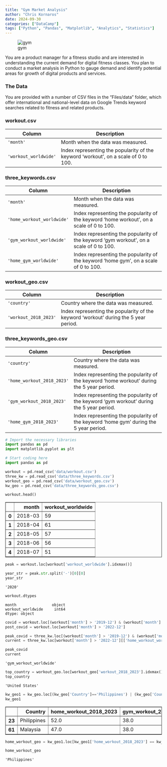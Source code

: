 ```yaml
---
title: "Gym Market Analysis"
author: "Chris Kornaros"
date: 2024-09-30
categories: ["DataCamp"]
tags: ["Python", "Pandas", "Matplotlib", "Analytics", "Statistics"]
---
```


![gym](images/gym.png)


You are a product manager for a fitness studio and are interested in understanding the current demand for digital fitness classes. You plan to conduct a market analysis in Python to gauge demand and identify potential areas for growth of digital products and services.

### The Data

You are provided with a number of CSV files in the "Files/data" folder, which offer international and national-level data on Google Trends keyword searches related to fitness and related products. 

### workout.csv

| Column     | Description              |
|------------|--------------------------|
| `'month'` | Month when the data was measured. |
| `'workout_worldwide'` | Index representing the popularity of the keyword 'workout', on a scale of 0 to 100. |

### three_keywords.csv

| Column     | Description              |
|------------|--------------------------|
| `'month'` | Month when the data was measured. |
| `'home_workout_worldwide'` | Index representing the popularity of the keyword 'home workout', on a scale of 0 to 100. |
| `'gym_workout_worldwide'` | Index representing the popularity of the keyword 'gym workout', on a scale of 0 to 100. |
| `'home_gym_worldwide'` | Index representing the popularity of the keyword 'home gym', on a scale of 0 to 100. |

### workout_geo.csv

| Column     | Description              |
|------------|--------------------------|
| `'country'` | Country where the data was measured. |
| `'workout_2018_2023'` | Index representing the popularity of the keyword 'workout' during the 5 year period. |

### three_keywords_geo.csv

| Column     | Description              |
|------------|--------------------------|
| `'country'` | Country where the data was measured. |
| `'home_workout_2018_2023'` | Index representing the popularity of the keyword 'home workout' during the 5 year period. |
| `'gym_workout_2018_2023'` | Index representing the popularity of the keyword 'gym workout' during the 5 year period.  |
| `'home_gym_2018_2023'` | Index representing the popularity of the keyword 'home gym' during the 5 year period. |


```python
# Import the necessary libraries
import pandas as pd
import matplotlib.pyplot as plt
```


```python
# Start coding here
import pandas as pd

workout = pd.read_csv('data/workout.csv')
three_kw = pd.read_csv('data/three_keywords.csv')
workout_geo = pd.read_csv('data/workout_geo.csv')
kw_geo = pd.read_csv('data/three_keywords_geo.csv')
```


```python
workout.head()
```




<div>
<style scoped>
    .dataframe tbody tr th:only-of-type {
        vertical-align: middle;
    }

    .dataframe tbody tr th {
        vertical-align: top;
    }

    .dataframe thead th {
        text-align: right;
    }
</style>
<table border="1" class="dataframe">
  <thead>
    <tr style="text-align: right;">
      <th></th>
      <th>month</th>
      <th>workout_worldwide</th>
    </tr>
  </thead>
  <tbody>
    <tr>
      <th>0</th>
      <td>2018-03</td>
      <td>59</td>
    </tr>
    <tr>
      <th>1</th>
      <td>2018-04</td>
      <td>61</td>
    </tr>
    <tr>
      <th>2</th>
      <td>2018-05</td>
      <td>57</td>
    </tr>
    <tr>
      <th>3</th>
      <td>2018-06</td>
      <td>56</td>
    </tr>
    <tr>
      <th>4</th>
      <td>2018-07</td>
      <td>51</td>
    </tr>
  </tbody>
</table>
</div>




```python
peak = workout.loc[workout['workout_worldwide'].idxmax()]
```


```python
year_str = peak.str.split('-')[0][0]
year_str
```




    '2020'




```python
workout.dtypes
```




    month                object
    workout_worldwide     int64
    dtype: object




```python
covid = workout.loc[(workout['month'] > '2019-12') & (workout['month'] <= '2022-12')]
post_covid = workout.loc[workout['month'] > '2022-12']
```


```python
peak_covid = three_kw.loc[(workout['month'] > '2019-12') & (workout['month'] <= '2022-12')][['home_workout_worldwide', 'gym_workout_worldwide', 'home_gym_worldwide']].max().idxmax()
current = three_kw.loc[workout['month'] > '2022-12'][['home_workout_worldwide', 'gym_workout_worldwide', 'home_gym_worldwide']].max().idxmax()
```


```python
peak_covid
current
```




    'gym_workout_worldwide'




```python
top_country = workout_geo.loc[workout_geo['workout_2018_2023'].idxmax()]['country']
top_country
```




    'United States'




```python
kw_geo1 = kw_geo.loc[(kw_geo['Country']=='Philippines') | (kw_geo['Country']=='Malaysia')]
kw_geo1
```




<div>
<style scoped>
    .dataframe tbody tr th:only-of-type {
        vertical-align: middle;
    }

    .dataframe tbody tr th {
        vertical-align: top;
    }

    .dataframe thead th {
        text-align: right;
    }
</style>
<table border="1" class="dataframe">
  <thead>
    <tr style="text-align: right;">
      <th></th>
      <th>Country</th>
      <th>home_workout_2018_2023</th>
      <th>gym_workout_2018_2023</th>
      <th>home_gym_2018_2023</th>
    </tr>
  </thead>
  <tbody>
    <tr>
      <th>23</th>
      <td>Philippines</td>
      <td>52.0</td>
      <td>38.0</td>
      <td>10.0</td>
    </tr>
    <tr>
      <th>61</th>
      <td>Malaysia</td>
      <td>47.0</td>
      <td>38.0</td>
      <td>15.0</td>
    </tr>
  </tbody>
</table>
</div>




```python
home_workout_geo = kw_geo1.loc[kw_geo1['home_workout_2018_2023'] == kw_geo1['home_workout_2018_2023'].max(), 'Country'].values[0]
```


```python
home_workout_geo
```




    'Philippines'


